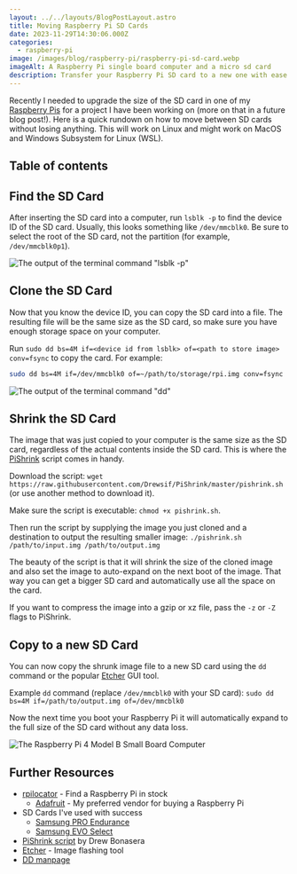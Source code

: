 ```yaml
---
layout: ../../layouts/BlogPostLayout.astro
title: Moving Raspberry Pi SD Cards
date: 2023-11-29T14:30:06.000Z
categories:
  - raspberry-pi
image: /images/blog/raspberry-pi/raspberry-pi-sd-card.webp
imageAlt: A Raspberry Pi single board computer and a micro sd card
description: Transfer your Raspberry Pi SD card to a new one with ease
---
```

Recently I needed to upgrade the size of the SD card in one of my
[Raspberry Pis](https://www.raspberrypi.com/)
for a project I have been working on (more on that in a future blog post!). Here
is a quick rundown on how to move between SD cards without losing anything. This
will work on Linux and might work on MacOS and Windows Subsystem for Linux (WSL).

## Table of contents

## Find the SD Card

After inserting the SD card into a computer, run `lsblk -p` to find the device
ID of the SD card. Usually, this looks something like `/dev/mmcblk0`. Be sure to
select the root of the SD card, not the partition (for example, `/dev/mmcblk0p1`).

![The output of the terminal command "lsblk -p"](/images/blog/raspberry-pi/lsblk-p.webp)

## Clone the SD Card

Now that you know the device ID, you can copy the SD card into a file. The resulting
file will be the same size as the SD card, so make sure you have enough storage
space on your computer.

Run `sudo dd bs=4M if=<device id from lsblk> of=<path to store image> conv=fsync`
to copy the card. For example:

```bash
sudo dd bs=4M if=/dev/mmcblk0 of=~/path/to/storage/rpi.img conv=fsync
```

![The output of the terminal command "dd"](/images/blog/raspberry-pi/dd.webp)

<RandomSupport />

## Shrink the SD Card

The image that was just copied to your computer is the same size as the SD card,
regardless of the actual contents inside the SD card. This is where the
[PiShrink](https://github.com/Drewsif/PiShrink) script comes in handy.

Download the script: `wget https://raw.githubusercontent.com/Drewsif/PiShrink/master/pishrink.sh`
(or use another method to download it).

Make sure the script is executable: `chmod +x pishrink.sh`.

Then run the script by supplying the image you just cloned and a destination
to output the resulting smaller image: `./pishrink.sh /path/to/input.img /path/to/output.img`

The beauty of the script is that it will shrink the size of the cloned image
and also set the image to auto-expand on the next boot of the image. That way
you can get a bigger SD card and automatically use all the space on the card.

If you want to compress the image into a gzip or xz file, pass the `-z` or `-Z`
flags to PiShrink.

<Ad />

## Copy to a new SD Card

You can now copy the shrunk image file to a new SD card using the `dd` command
or the popular [Etcher](https://etcher.balena.io/) GUI tool.

Example `dd` command (replace `/dev/mmcblk0` with your SD card): `sudo dd bs=4M if=/path/to/output.img of=/dev/mmcblk0`

Now the next time you boot your Raspberry Pi it will automatically expand to the
full size of the SD card without any data loss.

![The Raspberry Pi 4 Model B Small Board Computer](/images/blog/raspberry-pi/raspberry-pi-4.webp)

## Further Resources

- [rpilocator](https://rpilocator.com/) - Find a Raspberry Pi in stock
    - [Adafruit](https://www.adafruit.com/category/176) - My preferred vendor for buying a Raspberry Pi
- SD Cards I've used with success
    - [Samsung PRO Endurance](https://www.amazon.com/gp/product/B09WB35BXS)
    - [Samsung EVO Select](https://www.amazon.com/gp/product/B09B1GXM16)
- [PiShrink script](https://github.com/Drewsif/PiShrink) by Drew Bonasera
- [Etcher](https://etcher.balena.io/) - Image flashing tool
- [DD manpage](https://manpages.org/dd)
